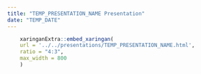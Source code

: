 ```yaml
---
title: "TEMP_PRESENTATION_NAME Presentation"
date: "TEMP_DATE"
---
```


```r
    xaringanExtra::embed_xaringan(
    url = '../../presentations/TEMP_PRESENTATION_NAME.html',
    ratio = "4:3",
    max_width = 800
    )
```
